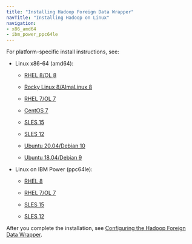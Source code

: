 ```yaml
---
title: "Installing Hadoop Foreign Data Wrapper"
navTitle: "Installing Hadoop on Linux"
navigation:
- x86_amd64
- ibm_power_ppc64le
---
```


For platform-specific install instructions, see:

- Linux x86-64 (amd64):

  - [RHEL 8/OL 8](x86_amd64/01_hadoop_rhel8_x86)

  - [Rocky Linux 8/AlmaLinux 8](x86_amd64/02_hadoop_other_linux8_x86)
  - [RHEL 7/OL 7](x86_amd64/03_hadoop_rhel7_x86)
  - [CentOS 7](x86_amd64/04_hadoop_centos7_x86)
  - [SLES 15](x86_amd64/05_hadoop_sles15_x86)
  - [SLES 12](x86_amd64/07_hadoop_sles12_x86)
  - [Ubuntu 20.04/Debian 10](x86_amd64/09_hadoop__ubuntu20_deb10_x86)
  - [Ubuntu 18.04/Debian 9](x86_amd64/11_hadoop__ubuntu18_deb9_x86)

- Linux on IBM Power (ppc64le):

  - [RHEL 8](ibm_power_ppc64le/13_hadoop_rhel8_ppcle)
  
  - [RHEL 7/OL 7](ibm_power_ppc64le/15_hadoop_rhel7_ppcle)
  - [SLES 15](ibm_power_ppc64le/17_hadoop_sles15_ppcle)
  - [SLES 12](ibm_power_ppc64le/19_hadoop_sles12_ppcle)

After you complete the installation, see [Configuring the Hadoop Foreign Data Wrapper](../08_configuring_the_hadoop_data_adapter).
